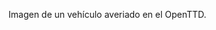 Imagen de un vehículo averiado en el OpenTTD.

{{es/Borrar|Este archivo lo hice yo, para probar, pero no me sirve..|Vicente_Estate}}

{{en/Delete|This archive is make by me, for try, but no use it|Vicente_Estate}}